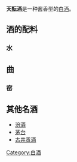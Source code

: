 {{无来源|time=2013-09-04}}
'''天酝酒'''是一种酱香型的[[白酒|白酒]]。

== 酒的配料 ==
=== 水 ===
{{来源请求|水是微生物糖化、发酵作用的重要媒介，其质量的好坏直接影响酒的质量和产量。天酝原浆的酿造用水是采自千年“华佗古井”中的无极水。}}
== 曲 ==
{{来源请求|“曲为酒之骨”，天酝原浆所采用的是以纯小麦制作的桃花曲，以传统的“九酝酒法”工艺传下的“千年曲根”。}}
=== 窑 ===
{{来源请求|窖为酒之魂”，天酝原浆全部由古窖池发酵酿造而成}}
== 其他名酒 ==
*[[汾酒|汾酒]]
*[[茅台|茅台]]
*[[古井贡酒|古井贡酒]]

[[Category:白酒|Category:白酒]]